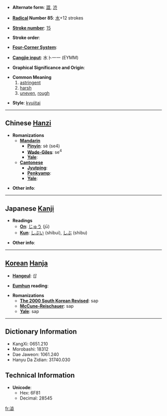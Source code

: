 * '''Alternate form''': [[澀]], [[渋]]

* '''[[Wiktionary:Chinese radical index| Radical]] Number 85''': [[Wiktionary:Chinese radical index 水|水]]+12 strokes

* '''[[Wiktionary:Chinese total strokes index|Stroke number]]''': [[Wiktionary:Chinese total strokes index 15|15]]

* '''Stroke order''': 

* '''[[Wiktionary:Chinese four corner index|Four-Corner System]]''': 

* '''[[Wiktionary:Chinese Cangjie index|Cangjie input]]''': 水卜一一 (EYMM)

* '''Graphical Significance and Origin''': 

* '''Common Meaning'''
*# [[astringent]]
*# [[harsh]]
*# [[uneven]], [[rough]]

* '''Style''': [[kyujitai]]

----

== Chinese [[Hanzi]] ==

* '''Romanizations'''
** '''[[Mandarin]]'''
*** '''[[Pinyin]]''': sè (se4)
*** '''[[Wade-Giles]]''': se<sup>4</sup>
*** '''[[Yale]]''': 
** '''[[Cantonese]]'''
*** '''[[Jyutping]]''':
*** '''[[Penkyamp]]''': 
*** '''[[Yale]]''': 

* '''Other info''': 

----

== Japanese [[Kanji]] ==

* '''Readings'''
** '''[[On]]''': [[じゅう]] (jū)
** '''[[Kun]]''': [[しぶい]] (shibui), [[しぶ]] (shibu)

* '''Other info''':  

----

== [[Korean]] [[Hanja]] ==

* '''[[Hangeul]]''': 삽

* '''[[Eumhun]] reading''': 

* '''Romanizations'''
** '''[[The 2000 South Korean Revised Romanization|The 2000 South Korean Revised]]''': sap
** '''[[McCune-Reischauer]]''': sap
** '''[[Yale]]''': sap

----

== Dictionary Information ==

* KangXi: 0651.210
* Morobashi: 18312
* Dae Jaweon: 1061.240
* Hanyu Da Zidian: 31740.030

== Technical Information ==

* '''Unicode''':
** Hex: 6F81
** Decimal: 28545

[[fr:澁]]